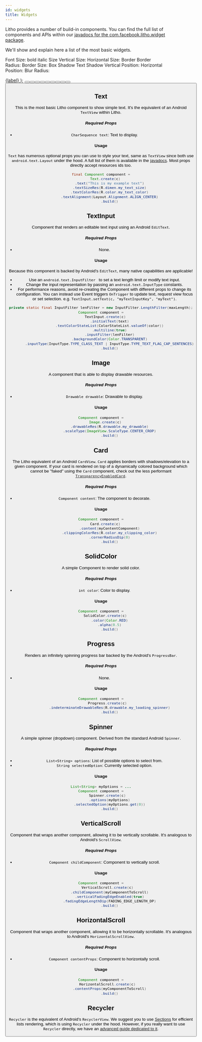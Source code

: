 ```yaml
---
id: widgets
title: Widgets
---
```


Litho provides a number of build-in components.
You can find the full list of components and APIs within our [javadocs for the com.facebook.litho.widget package](/javadoc/index.html?com/facebook/litho/widget/package-summary.html).

We'll show and explain here a list of the most basic widgets.


Font Size:
bold italic
Size
Vertical Size:
Horizontal Size:
Border
Border Radius:
Border Size:
Box Shadow
Text Shadow
Vertical Position:
Horizontal Position:
Blur Radius:

<a class="button button--primary widget-button" href={url}>
  {label}
</a>
);

<Button label="Text" url="#text"/>
<Button label="TextInput" url="#textinput"/>
<Button label="Image" url="#image"/>
<Button label="Card" url="#card"/>
<Button label="SolidColor" url="#solidcolor"/>
<Button label="Progress" url="#progress"/>
<Button label="Spinner" url="#spinner"/>
<Button label="VerticalScroll" url="#verticalscroll"/>
<Button label="HorizontalScroll" url="#horizontalscroll"/>
<Button label="Recycler" url="#recycler"/>

## Text

This is the most basic Litho component to show simple text. It's the equivalent of an Android `TextView` within Litho.

##### Required Props
- `CharSequence text`: Text to display.

#### Usage
`Text` has numerous optional props you can use to style your text, same as `TextView` since both use `android.text.Layout` under the hood. A full list of them is available in the [javadocs](/javadoc/com/facebook/litho/widget/Text.html).
Most props directly accept resources ids too.

```java
final Component component =
    Text.create(c)
        .text("This is my example text")
        .textSizeRes(R.dimen.my_text_size)
        .textColorRes(R.color.my_text_color)
        .textAlignment(Layout.Alignment.ALIGN_CENTER)
        .build()
 ```


## TextInput

 Component that renders an editable text input using an Android `EditText`.

##### Required Props
- None.

#### Usage
Because this component is backed by Android's `EditText`, many native capabilities are applicable!
- Use an `android.text.InputFilter ` to set a text length limit or modify text input.
- Change the input representation by passing an `android.text.InputType` constants.
- For performance reasons, avoid re-creating the Component with different props to change its configuration. You can instead use Event triggers `OnTrigger` to update text, request view focus or set selection. e.g. `TextInput.setText(c, "myTextInputKey", "myText")`.

```java
private static final InputFilter lenFilter = new InputFilter.LengthFilter(maxLength);
Component component =
    TextInput.create(c)
        .initialText(text)
        .textColorStateList(ColorStateList.valueOf(color))
        .multiline(true)
        .inputFilter(lenFilter)
        .backgroundColor(Color.TRANSPARENT)
        .inputType(InputType.TYPE_CLASS_TEXT | InputType.TYPE_TEXT_FLAG_CAP_SENTENCES)
        .build()
 ```


## Image

A component that is able to display drawable resources.

##### Required Props
- `Drawable drawable`: Drawable to display.

#### Usage
```java
Component component =
    Image.create(c)
        .drawableRes(R.drawable.my_drawable)
        .scaleType(ImageView.ScaleType.CENTER_CROP)
        .build()
```


## Card

The Litho equivalent of an Android `CardView`. `Card` applies borders with shadows/elevation to a given component.
If your card is rendered on top of a dynamically colored background which cannot be "faked" using the `Card` component, check out the less performant [`TransparencyEnabledCard`](/javadoc/com/facebook/litho/widget/TransparencyEnabledCard.html).

##### Required Props
- `Component content`: The component to decorate.

#### Usage
```java
Component component =
	Card.create(c)
        .content(myContentComponent)
        .clippingColorRes(R.color.my_clipping_color)
        .cornerRadiusDip(8)
        .build()
```


## SolidColor

A simple Component to render solid color.

##### Required Props
- `int color`: Color to display.

#### Usage
```java
Component component =
    SolidColor.create(c)
        .color(Color.RED)
        .alpha(0.5)
        .build()
```


## Progress

Renders an infinitely spinning progress bar backed by the Android's `ProgressBar`.

##### Required Props
- None.

#### Usage
```java
Component component =
	  Progress.create(c)
        .indeterminateDrawableRes(R.drawable.my_loading_spinner)
        .build()
```


## Spinner

A simple spinner (dropdown) component. Derived from the standard Android `Spinner`.

##### Required Props
- `List<String> options`: List of possible options to select from.
- `String selectedOption`: Currently selected option.

#### Usage
```java
List<String> myOptions = ...
Component component =
	  Spinner.create(c)
        .options(myOptions)
        .selectedOption(myOptions.get(0))
        .build()
```


## VerticalScroll

Component that wraps another component, allowing it to be vertically scrollable. It's analogous to Android's `ScrollView`.

##### Required Props
- `Component childComponent`: Component to vertically scroll.

#### Usage
```java
Component component =
	  VerticalScroll.create(c)
        .childComponent(myComponentToScroll)
        .verticalFadingEdgeEnabled(true)
        .fadingEdgeLengthDip(FADING_EDGE_LENGTH_DP)
        .build()
```


## HorizontalScroll

Component that wraps another component, allowing it to be horizontally scrollable. It's
analogous to Android's `HorizontalScrollView`.

##### Required Props
- `Component contentProps`: Component to horizontally scroll.

#### Usage
```java
Component component =
	  HorizontalScroll.create(c)
        .contentProps(myComponentToScroll)
        .build()
```


## Recycler

`Recycler` is the equivalent of Android's `RecyclerView`. We suggest you to use [Sections](sections-intro) for efficient lists rendering, which is using `Recycler` under the hood.
However, if you really want to use `Recycler` directly, we have an [advanced guide dedicated to it](recycler-component).
